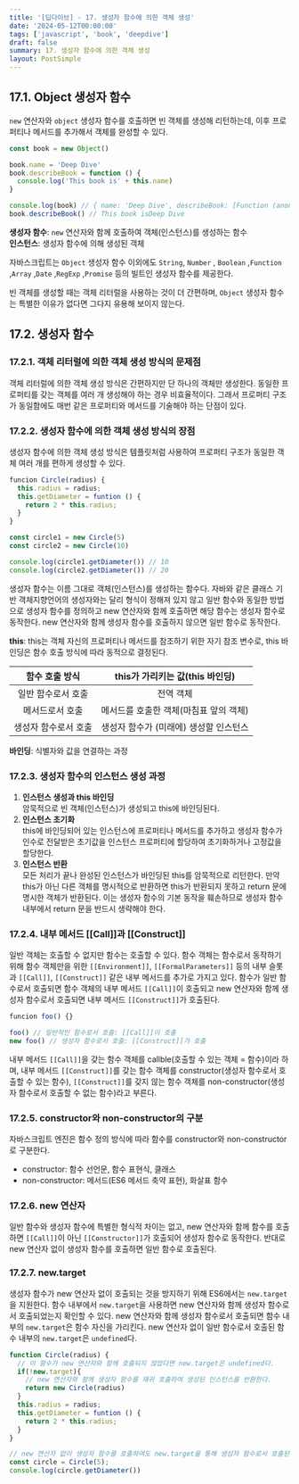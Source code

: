```yaml
---
title: '[딥다이브] - 17. 생성자 함수에 의한 객체 생성'
date: '2024-05-12T00:00:00'
tags: ['javascript', 'book', 'deepdive']
draft: false
summary: 17. 생성자 함수에 의한 객체 생성
layout: PostSimple
---
```


## 17.1. Object 생성자 함수

`new` 연산자와 `object` 생성자 함수를 호출하면 빈 객체를 생성해 리턴하는데, 이후 프로퍼티나 메서드를 추가해서 객체를 완성할 수 있다.

```js
const book = new Object()

book.name = 'Deep Dive'
book.describeBook = function () {
  console.log('This book is' + this.name)
}

console.log(book) // { name: 'Deep Dive', describeBook: [Function (anonymous)] }
book.describeBook() // This book isDeep Dive
```

**생성자 함수**: `new` 연산자와 함께 호출하여 객체(인스턴스)를 생성하는 함수  
**인스턴스**: 생성자 함수에 의해 생성된 객체

자바스크립트는 `Object` 생성자 함수 이외에도 `String`, `Number` , `Boolean` ,`Function` ,`Array` ,`Date` ,`RegExp` ,`Promise` 등의 빌트인 생성자 함수를 제공한다.

빈 객체를 생성할 때는 객체 리터럴을 사용하는 것이 더 간편하며, `Object` 생성자 함수는 특별한 이유가 없다면 그다지 유용해 보이지 않는다.

## 17.2. 생성자 함수

### 17.2.1. 객체 리터럴에 의한 객체 생성 방식의 문제점

객체 리터럴에 의한 객체 생성 방식은 간편하지만 단 하나의 객체만 생성한다. 동일한 프로퍼티를 갖는 객체를 여러 개 생성해야 하는 경우 비효율적이다. 그래서 프로퍼티 구조가 동일함에도 매번 같은 프로퍼티와 메서드를 기술해야 하는 단점이 있다.

### 17.2.2. 생성자 함수에 의한 객체 생성 방식의 장점

생성자 함수에 의한 객체 생성 방식은 템플릿처럼 사용하여 프로퍼티 구조가 동일한 객체 여러 개를 편하게 생성할 수 있다.

```js
funcion Circle(radius) {
  this.radius = radius;
  this.getDiameter = funtion () {
    return 2 * this.radius;
  }
}

const circle1 = new Circle(5)
const circle2 = new Circle(10)

console.log(circle1.getDiameter()) // 10
console.log(circle2.getDiameter()) // 20
```

생성자 함수는 이름 그대로 객체(인스턴스)를 생성하는 함수다. 자바와 같은 클래스 기반 객체지향언어의 생성자와는 달리 형식이 정해져 있지 않고 일반 함수와 동일한 방법으로 생성자 함수를 정의하고 new 연산자와 함께 호출하면 해당 함수는 생성자 함수로 동작한다. new 연산자와 함께 생성자 함수를 호출하지 않으면 일반 함수로 동작한다.

**this**: this는 객체 자신의 프로퍼티나 메서드를 참조하기 위한 자기 참조 변수로, this 바인딩은 함수 호출 방식에 따라 동적으로 결정된다.

|    함수 호출 방식    |    this가 가리키는 값(this 바인딩)     |
| :------------------: | :------------------------------------: |
|  일반 함수로서 호출  |               전역 객체                |
|   메서드로서 호출    | 메서드를 호출한 객체(마침표 앞의 객체) |
| 생성자 함수로서 호출 | 생성자 함수가 (미래에) 생성할 인스턴스 |

**바인딩**: 식별자와 값을 연결하는 과정

### 17.2.3. 생성자 함수의 인스턴스 생성 과정

1. **인스턴스 생성과 this 바인딩**  
   암묵적으로 빈 객체(인스턴스)가 생성되고 this에 바인딩된다.
2. **인스턴스 초기화**  
   this에 바인딩되어 있는 인스턴스에 프로퍼티나 메서드를 추가하고 생성자 함수가 인수로 전달받은 초기값을 인스턴스 프로퍼티에 할당하여 초기화하거나 고정값을 할당한다.
3. **인스턴스 반환**  
   모든 처리가 끝나 완성된 인스턴스가 바인딩된 this를 암묵적으로 리턴한다. 만약 this가 아닌 다른 객체를 명시적으로 반환하면 this가 반환되지 못하고 return 문에 명시한 객체가 반환된다. 이는 생성자 함수의 기본 동작을 훼손하므로 생성자 함수 내부에서 return 문을 반드시 생략해야 한다.

### 17.2.4. 내부 메서드 [[Call]]과 [[Construct]]

일반 객체는 호출할 수 없지만 함수는 호출할 수 있다. 함수 객체는 함수로서 동작하기 위해 함수 객체만을 위한 `[[Environment]]`, `[[FormalParameters]]` 등의 내부 슬롯과 `[[Call]]`, `[[Construct]]` 같은 내부 메서드를 추가로 가지고 있다. 함수가 일반 함수로서 호출되면 함수 객체의 내부 메서드 `[[Call]]`이 호출되고 new 연산자와 함께 생성자 함수로서 호출되면 내부 메서드 `[[Construct]]`가 호출된다.

```js
funcion foo() {}

foo() // 일반적인 함수로서 호출: [[Call]]이 호출
new foo() // 생성자 함수로서 호출: [[Construct]]가 호출
```

내부 메서드 `[[Call]]`을 갖는 함수 객체를 callble(호출할 수 있는 객체 = 함수)이라 하며, 내부 메서드 `[[Construct]]`를 갖는 함수 객체를 constructor(생성자 함수로서 호출할 수 있는 함수), `[[Construct]]`를 갖지 않는 함수 객체를 non-constructor(생성자 함수로서 호출할 수 없는 함수)라고 부른다.

### 17.2.5. constructor와 non-constructor의 구분

자바스크립트 엔진은 함수 정의 방식에 따라 함수를 constructor와 non-constructor로 구분한다.

- constructor: 함수 선언문, 함수 표현식, 클래스
- non-constructor: 메서드(ES6 메서드 축약 표현), 화살표 함수

### 17.2.6. new 연산자

일반 함수와 생성자 함수에 특별한 형식적 차이는 없고, new 연산자와 함께 함수를 호출하면 `[[Call]]`이 아닌 `[[Constructor]]`가 호출되어 생성자 함수로 동작한다. 반대로 new 연산자 없이 생성자 함수를 호출하면 일반 함수로 호출된다.

### 17.2.7. new.target

생성자 함수가 new 연산자 없이 호출되는 것을 방지하기 위해 ES6에서는 `new.target`을 지원한다. 함수 내부에서 `new.target`을 사용하면 new 연산자와 함께 생성자 함수로서 호출되었는지 확인할 수 있다. new 연산자와 함께 생성자 함수로서 호출되면 함수 내부의 `new.target`은 함수 자신을 가리킨다. new 연산자 없이 일반 함수로서 호출된 함수 내부의 `new.target`은 `undefined`다.

```js
function Circle(radius) {
  // 이 함수가 new 연산자와 함께 호출되지 않았다면 new.target은 undefined다.
  if(!new.target){
    // new 연산자와 함께 생성자 함수를 재귀 호출하여 생성된 인스턴스를 반환한다.
    return new Circle(radius)
  }
  this.radius = radius;
  this.getDiameter = funtion () {
    return 2 * this.radius;
  }
}

// new 연산자 없이 생성자 함수를 호출하여도 new.target을 통해 생성자 함수로서 호출된다.
const circle = Circle(5);
console.log(circle.getDiameter())
```
